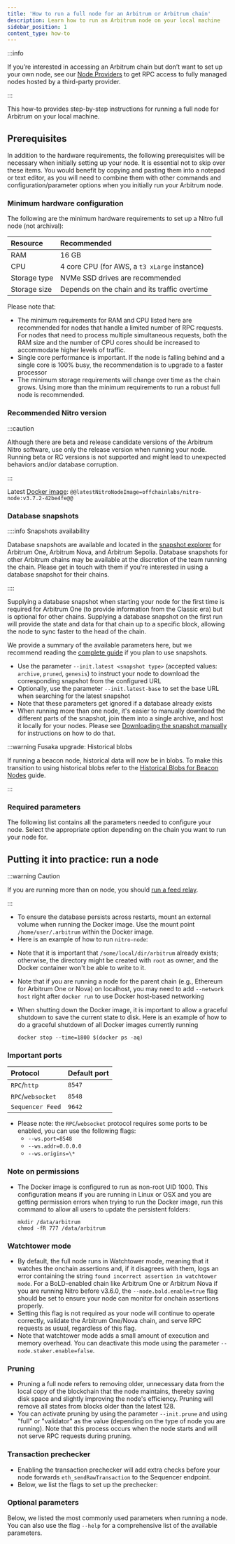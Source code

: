```yaml
---
title: 'How to run a full node for an Arbitrum or Arbitrum chain'
description: Learn how to run an Arbitrum node on your local machine
sidebar_position: 1
content_type: how-to
---
```


:::info

If you’re interested in accessing an Arbitrum chain but don’t want to set up your own node, see our [Node Providers](/build-decentralized-apps/reference/01-node-providers.mdx) to get RPC access to fully managed nodes hosted by a third-party provider.

:::

This how-to provides step-by-step instructions for running a full node for Arbitrum on your local machine.

## Prerequisites

In addition to the hardware requirements, the following prerequisites will be necessary when initially setting up your node. It is essential not to skip over these items. You would benefit by copying and pasting them into a notepad or text editor, as you will need to combine them with other commands and configuration/parameter options when you initially run your Arbitrum node.

### Minimum hardware configuration

The following are the minimum hardware requirements to set up a <a data-quicklook-from="arbitrum-nitro">Nitro</a> full node (not archival):

| Resource     | Recommended                                   |
| :----------- | :-------------------------------------------- |
| RAM          | 16 GB                                         |
| CPU          | 4 core CPU (for AWS, a `t3 xLarge` instance)  |
| Storage type | NVMe SSD drives are recommended               |
| Storage size | Depends on the chain and its traffic overtime |

Please note that:

- The minimum requirements for RAM and CPU listed here are recommended for nodes that handle a limited number of RPC requests. For nodes that need to process multiple simultaneous requests, both the RAM size and the number of CPU cores should be increased to accommodate higher levels of traffic.
- Single core performance is important. If the node is falling behind and a single core is 100% busy, the recommendation is to upgrade to a faster processor
- The minimum storage requirements will change over time as the chain grows. Using more than the minimum requirements to run a robust full node is recommended.

### Recommended Nitro version

:::caution

Although there are beta and release candidate versions of the Arbitrum Nitro software, use only the release version when running your node. Running beta or RC versions is not supported and might lead to unexpected behaviors and/or database corruption.

:::

Latest [Docker image](https://hub.docker.com/r/offchainlabs/nitro-node/tags): <code>@@latestNitroNodeImage=offchainlabs/nitro-node:v3.7.2-42be4fe@@</code>

### Database snapshots

::::info Snapshots availability

Database snapshots are available and located in the [snapshot explorer](https://snapshot-explorer.arbitrum.io/) for Arbitrum One, Arbitrum Nova, and Arbitrum Sepolia. Database snapshots for other Arbitrum chains may be available at the discretion of the team running the chain. Please get in touch with them if you're interested in using a database snapshot for their chains.

::::

Supplying a database snapshot when starting your node for the first time is required for Arbitrum One (to provide information from the Classic era) but is optional for other chains. Supplying a database snapshot on the first run will provide the state and data for that chain up to a specific block, allowing the node to sync faster to the head of the chain.

We provide a summary of the available parameters here, but we recommend reading the [complete guide](/run-arbitrum-node/nitro/03-nitro-database-snapshots.mdx) if you plan to use snapshots.

- Use the parameter `--init.latest <snapshot type>` (accepted values: `archive`, `pruned`, `genesis`) to instruct your node to download the corresponding snapshot from the configured URL
- Optionally, use the parameter `--init.latest-base` to set the base URL when searching for the latest snapshot
- Note that these parameters get ignored if a database already exists
- When running more than one node, it's easier to manually download the different parts of the snapshot, join them into a single archive, and host it locally for your nodes. Please see [Downloading the snapshot manually](/run-arbitrum-node/nitro/03-nitro-database-snapshots.mdx#downloading-the-snapshot-manually) for instructions on how to do that.

:::warning Fusaka upgrade: Historical blobs

If running a beacon node, historical data will now be in blobs. To make this transition to using historical blobs refer to the [Historical Blobs for Beacon Nodes](/run-arbitrum-node/beacon-nodes-historical-blobs.mdx) guide.

:::

### Required parameters

The following list contains all the parameters needed to configure your node. Select the appropriate option depending on the chain you want to run your node for.


<div className="dynamic-content-tabs">
  <Tabs className="tabgroup" defaultValue={null}>
    <TabItem value="dao-governed-chains" label="Arbitrum One, Nova, Sepolia">
      <DAOChainsParameters />
    </TabItem>
    <TabItem value="orbit-chains" label="Arbitrum chains (Orbit)">
      <OrbitChainsParameters />
    </TabItem>
  </Tabs>
</div>

## Putting it into practice: run a node

:::warning Caution

If you are running more than on node, you should [run a feed relay](/run-arbitrum-node/run-feed-relay.mdx).

:::

- To ensure the database persists across restarts, mount an external volume when running the Docker image. Use the mount point `/home/user/.arbitrum` within the Docker image.
- Here is an example of how to run `nitro-node`:

<div className="dynamic-content-tabs">
  <Tabs className="tabgroup" defaultValue={null}>
    <TabItem value="dao-governed-chains-example" label="Arbitrum One, Nova, Sepolia">
      <DAOChainsExample />
    </TabItem>
    <TabItem value="orbit-chains-example" label="Arbitrum chains (Orbit)">
      <OrbitChainsExample />
    </TabItem>
  </Tabs>
</div>

- Note that it is important that `/some/local/dir/arbitrum` already exists; otherwise, the directory might be created with `root` as owner, and the Docker container won't be able to write to it.
- Note that if you are running a node for the parent chain (e.g., Ethereum for Arbitrum One or Nova) on localhost, you may need to add `--network host` right after `docker run` to use Docker host-based networking
- When shutting down the Docker image, it is important to allow a graceful shutdown to save the current state to disk. Here is an example of how to do a graceful shutdown of all Docker images currently running

  ```shell
  docker stop --time=1800 $(docker ps -aq)
  ```

### Important ports

| Protocol          | Default port |
| :---------------- | :----------- |
| `RPC`/`http`      | `8547`       |
| `RPC`/`websocket` | `8548`       |
| `Sequencer Feed`  | `9642`       |

- Please note: the `RPC`/`websocket` protocol requires some ports to be enabled, you can use the following flags:
  - `--ws.port=8548`
  - `--ws.addr=0.0.0.0`
  - `--ws.origins=\*`

### Note on permissions

- The Docker image is configured to run as non-root UID 1000. This configuration means if you are running in Linux or OSX and you are getting permission errors when trying to run the Docker image, run this command to allow all users to update the persistent folders:

  ```shell
  mkdir /data/arbitrum
  chmod -fR 777 /data/arbitrum
  ```

### Watchtower mode

- By default, the full node runs in Watchtower mode, meaning that it watches the onchain assertions and, if it disagrees with them, logs an error containing the string `found incorrect assertion in watchtower mode`. For a BoLD-enabled chain like Arbitrum One or Arbitrum Nova if you are running Nitro before v3.6.0, the `--node.bold.enable=true` flag should be set to ensure your node can monitor for onchain assertions properly.
- Setting this flag is not required as your node will continue to operate correctly, validate the Arbitrum One/Nova chain, and serve RPC requests as usual, regardless of this flag.
- Note that watchtower mode adds a small amount of execution and memory overhead. You can deactivate this mode using the parameter `--node.staker.enable=false`.

### Pruning

- Pruning a full node refers to removing older, unnecessary data from the local copy of the blockchain that the node maintains, thereby saving disk space and slightly improving the node's efficiency. Pruning will remove all states from blocks older than the latest 128.
- You can activate pruning by using the parameter `--init.prune` and using "full" or "validator" as the value (depending on the type of node you are running). Note that this process occurs when the node starts and will not serve RPC requests during pruning.

### Transaction prechecker

- Enabling the transaction prechecker will add extra checks before your node forwards `eth_sendRawTransaction` to the Sequencer endpoint.
- Below, we list the flags to set up the prechecker:


<OptionalTxPrecheckerParameters />

### Optional parameters

Below, we listed the most commonly used parameters when running a node. You can also use the flag `--help` for a comprehensive list of the available parameters.


<OptionalParameters />
